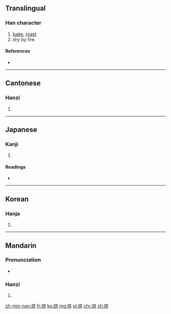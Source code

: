 ==Translingual==

===Han character===
{{Han char|rn=86|rad=火|as=06|sn=10|four=9488<sub>1</sub>|canj=火廿金 (FTC)}}

# [[bake]], [[roast]]
# dry by fire

====References====
* {{Han ref|kx=0670.170|dkj=19012|dj=1079.090|hdz=32198.170|uh=70D8|ud=28888|bh=AF4D|bd=44877}}

----

==Cantonese==

===Hanzi===
{{yue-hanzi|jyut=|y=hung1}}

# {{defn|lang=yue|sort=火06}}

----

==Japanese==

===Kanji===
{{ja-kanji|grade=|rs=火06}}

# {{defn|lang=ja|sort=火06}}

====Readings====
* {{ja-readings|on=[[こう]] (kō), [[ぐ]] (gu), [[きょう]] (kyō), [[く]] (ku)|kun=[[かがりび]] (kagaribi)}}

----

==Korean==

===Hanja===
{{ko-hanja|hangeul=홍|eumhun=|rv=hong|mr=hong|y=hong}}

# {{defn|lang=ko|sort=火06}}

----

==Mandarin==

===Pronunciation===
* {{audio|Zh-hong.ogg|Audio|lang=cmn}}

===Hanzi===
{{cmn-hanzi|pin=[[hōng]] ([[hong1]])|wg=hung<sup>1</sup>}}

# {{defn|lang=cmn|sort=火06}}

[[zh-min-nan:烘]]
[[fr:烘]]
[[ko:烘]]
[[mg:烘]]
[[pl:烘]]
[[chr:烘]]
[[zh:烘]]